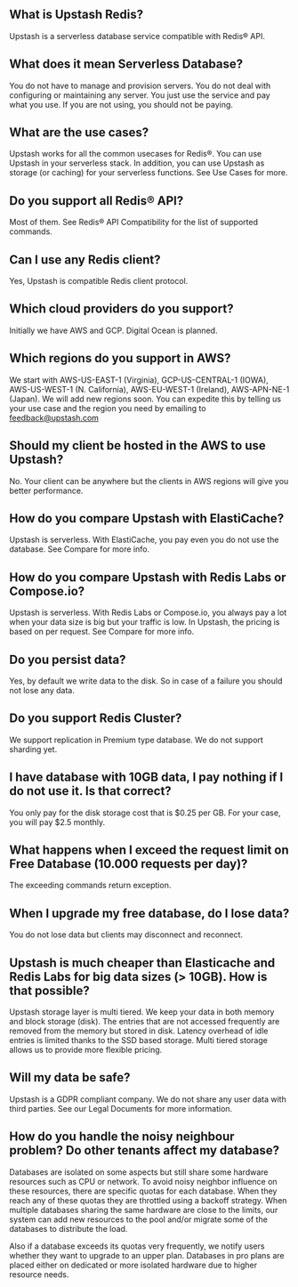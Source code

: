 ## What is Upstash Redis?

Upstash is a serverless database service compatible with Redis® API.

## What does it mean Serverless Database?

You do not have to manage and provision servers. You do not deal with
configuring or maintaining any server. You just use the service and pay what you
use. If you are not using, you should not be paying.

## What are the use cases?

Upstash works for all the common usecases for Redis®. You can use Upstash in
your serverless stack. In addition, you can use Upstash as storage (or caching)
for your serverless functions. See Use Cases for more.

## Do you support all Redis® API?

Most of them. See Redis® API Compatibility for the list of supported commands.

## Can I use any Redis client?

Yes, Upstash is compatible Redis client protocol.

## Which cloud providers do you support?

Initially we have AWS and GCP. Digital Ocean is planned.

## Which regions do you support in AWS?

We start with AWS-US-EAST-1 (Virginia), GCP-US-CENTRAL-1 (IOWA), AWS-US-WEST-1
(N. California), AWS-EU-WEST-1 (Ireland), AWS-APN-NE-1 (Japan). We will add new
regions soon. You can expedite this by telling us your use case and the region
you need by emailing to feedback@upstash.com

## Should my client be hosted in the AWS to use Upstash?

No. Your client can be anywhere but the clients in AWS regions will give you
better performance.

## How do you compare Upstash with ElastiCache?

Upstash is serverless. With ElastiCache, you pay even you do not use the
database. See Compare for more info.

## How do you compare Upstash with Redis Labs or Compose.io?

Upstash is serverless. With Redis Labs or Compose.io, you always pay a lot when
your data size is big but your traffic is low. In Upstash, the pricing is based
on per request. See Compare for more info.

## Do you persist data?

Yes, by default we write data to the disk. So in case of a failure you should
not lose any data.

## Do you support Redis Cluster?

We support replication in Premium type database. We do not support sharding yet.

## I have database with 10GB data, I pay nothing if I do not use it. Is that correct?

You only pay for the disk storage cost that is \$0.25 per GB. For your case, you
will pay \$2.5 monthly.

## What happens when I exceed the request limit on Free Database (10.000 requests per day)?

The exceeding commands return exception.

## When I upgrade my free database, do I lose data?

You do not lose data but clients may disconnect and reconnect.

## Upstash is much cheaper than Elasticache and Redis Labs for big data sizes (> 10GB). How is that possible?

Upstash storage layer is multi tiered. We keep your data in both memory and
block storage (disk). The entries that are not accessed frequently are removed
from the memory but stored in disk. Latency overhead of idle entries is limited
thanks to the SSD based storage. Multi tiered storage allows us to provide more
flexible pricing.

## Will my data be safe?

Upstash is a GDPR compliant company. We do not share any user data with third
parties. See our Legal Documents for more information.

## How do you handle the noisy neighbour problem? Do other tenants affect my database?

Databases are isolated on some aspects but still share some hardware resources
such as CPU or network. To avoid noisy neighbor influence on these resources,
there are specific quotas for each database. When they reach any of these quotas
they are throttled using a backoff strategy. When multiple databases sharing the
same hardware are close to the limits, our system can add new resources to the
pool and/or migrate some of the databases to distribute the load.

Also if a database exceeds its quotas very frequently, we notify users whether
they want to upgrade to an upper plan. Databases in pro plans are placed
either on dedicated or more isolated hardware due to higher resource needs.
